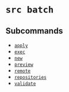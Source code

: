 # `src batch`

## Subcommands


* [`apply`](./batch/apply)
* [`exec`](./batch/exec)
* [`new`](./batch/new)
* [`preview`](./batch/preview)
* [`remote`](./batch/remote)
* [`repositories`](./batch/repositories)
* [`validate`](./batch/validate)
